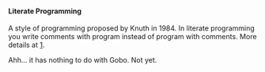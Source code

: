 ====Literate Programming====

A style of programming proposed by Knuth in 1984. In literate programming you write comments with program instead of program with comments. More details at [http://www.literateprogramming.com].

Ahh... it has nothing to do with Gobo. Not yet.

{{Reference}}